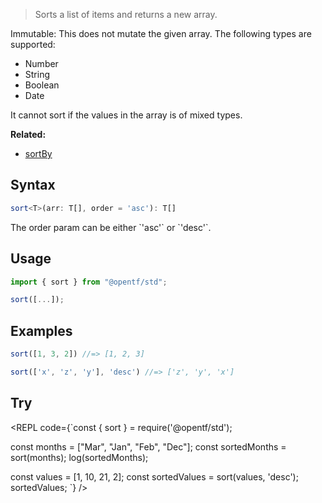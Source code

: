 
> Sorts a list of items and returns a new array.

<Callout emoji="✅" type="info">
Immutable: This does not mutate the given array.
</Callout>

<Callout type="info">
The following types are supported:

- Number
- String
- Boolean
- Date
</Callout>

<Callout type="warning">
It cannot sort if the values in the array is of mixed types.
</Callout>

**Related:**

- [sortBy](/Array/sortBy)

## Syntax

```ts
sort<T>(arr: T[], order = 'asc'): T[]
```
<Callout type="info">
The order param can be either `'asc'` or `'desc'`.
</Callout>

## Usage

```ts
import { sort } from "@opentf/std";

sort([...]);
```

## Examples

```ts
sort([1, 3, 2]) //=> [1, 2, 3]

sort(['x', 'z', 'y'], 'desc') //=> ['z', 'y', 'x']
```

## Try

<REPL code={`const { sort } = require('@opentf/std');

const months = ["Mar", "Jan", "Feb", "Dec"];
const sortedMonths = sort(months);
log(sortedMonths);

const values = [1, 10, 21, 2];
const sortedValues = sort(values, 'desc');
sortedValues;
`} />
